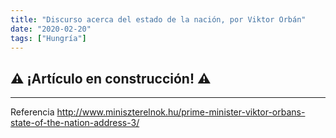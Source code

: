 ```yaml
---
title: "Discurso acerca del estado de la nación, por Viktor Orbán"
date: "2020-02-20"
tags: ["Hungría"]
---
```


## :warning: ¡Artículo en construcción! :warning:

---

Referencia http://www.miniszterelnok.hu/prime-minister-viktor-orbans-state-of-the-nation-address-3/